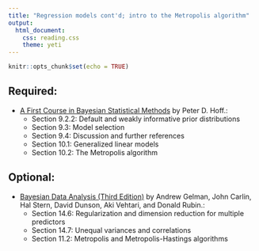 ```yaml
---
title: "Regression models cont'd; intro to the Metropolis algorithm"
output: 
  html_document:
    css: reading.css
    theme: yeti
---
```


```r
knitr::opts_chunk$set(echo = TRUE)
```


## Required:

- [A First Course in Bayesian Statistical Methods](https://www.amazon.com/Bayesian-Statistical-Methods-Springer-Statistics/dp/0387922997) by Peter D. Hoff.:
    + Section 9.2.2: Default and weakly informative prior distributions
    + Section 9.3: Model selection
    + Section 9.4: Discussion and further references
    + Section 10.1: Generalized linear models
    + Section 10.2: The Metropolis algorithm
    

## Optional:

- [Bayesian Data Analysis (Third Edition)](http://www.amazon.com/Bayesian-Analysis-Chapman-Statistical-Science/dp/1439840954/) by Andrew Gelman, John Carlin, Hal Stern, David Dunson, Aki Vehtari, and Donald Rubin.:
    + Section 14.6: Regularization and dimension reduction for multiple predictors
    + Section 14.7: Unequal variances and correlations
    + Section 11.2: Metropolis and Metropolis-Hastings algorithms
    
    
